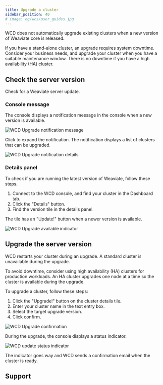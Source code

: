 ```yaml
---
title: Upgrade a cluster
sidebar_position: 40
# image: og/wcs/user_guides.jpg
---
```


WCD does not automatically upgrade existing clusters when a new version of Weaviate core is released.

If you have a stand-alone cluster, an upgrade requires system downtime. Consider your business needs, and upgrade your cluster when you have a suitable maintenance window. There is no downtime if you have a high availability (HA) cluster.

## Check the server version

Check for a Weaviate server update.

### Console message

The console displays a notification message in the console when a new version is available.

![WCD Upgrade notification message](./img/wcs-upgrade-banner.jpg)

Click to expand the notification. The notification displays a list of clusters that can be upgraded.

![WCD Upgrade notification details](./img/wcs-upgrade-notification-details.jpg)

### Details panel

To check if you are running the latest version of Weaviate, follow these steps.

1. Connect to the WCD console, and find your cluster in the Dashboard tab.
1. Click the "Details" button.
1. Find the version tile in the details panel.

The tile has an "Update!" button when a newer version is available.

![WCD Upgrade available indicator](./img/wcs-upgrade-details.jpg)

## Upgrade the server version

 WCD restarts your cluster during an upgrade. A standard cluster is unavailable during the upgrade.

 To avoid downtime, consider using high availability (HA) clusters for production workloads. An HA cluster upgrades one node at a time so the cluster is available during the upgrade.


<V125Upgrade />

 To upgrade a cluster, follow these steps:

 1. Click the "Upgrade!" button on the cluster details tile.
 1. Enter your cluster name in the text entry box.
 1. Select the target upgrade version.
 1. Click confirm.

![WCD Upgrade confirmation](./img/wcs-upgrade-confirmation.jpg)

During the upgrade, the console displays a status indicator.

![WCD update status indicator](./img/wcs-upgrade-status-indicator.jpg)

The indicator goes way and WCD sends a confirmation email when the cluster is ready.


<Downtime125Note/>

## Support


<SupportAndTrouble />
